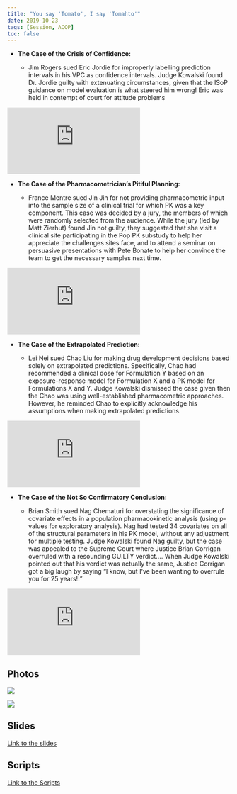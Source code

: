```yaml
---
title: "You say 'Tomato', I say 'Tomahto'"
date: 2019-10-23
tags: [Session, ACOP]
toc: false
---
```


* **The Case of the Crisis of Confidence:**

  - Jim Rogers sued Eric Jordie for improperly labelling prediction intervals in his VPC as confidence intervals. Judge Kowalski found Dr. Jordie guilty with extenuating circumstances, given that the ISoP guidance on model evaluation is what steered him wrong! Eric was held in contempt of court for attitude problems

<iframe src="https://www.youtube.com/embed/by7_JUtbe2U" frameborder="0" allowfullscreen></iframe>
  
* **The Case of the Pharmacometrician’s Pitiful Planning:** 

  - France Mentre sued Jin Jin for not providing pharmacometric input into the sample size of a clinical trial for which PK was a key component. This case was decided by a jury, the members of which were randomly selected from the audience. While the jury (led by Matt Zierhut) found Jin not guilty, they suggested that she visit a clinical site participating in the Pop PK substudy to help her appreciate the challenges sites face, and to attend a seminar on persuasive presentations with Pete Bonate to help her convince the team to get the necessary samples next time.

<iframe src="https://www.youtube.com/embed/6UXGhrI2A6I" frameborder="0" allowfullscreen></iframe>

* **The Case of the Extrapolated Prediction:**

  - Lei Nei sued Chao Liu for making drug development decisions based solely on extrapolated predictions. Specifically, Chao had recommended a clinical dose for Formulation Y based on an exposure-response model for Formulation X and a PK model for Formulations X and Y. Judge Kowalski dismissed the case given then the Chao was using well-established pharmacometric approaches. However, he reminded Chao to explicitly acknowledge his assumptions when making extrapolated predictions.
  
<iframe src="https://www.youtube.com/embed/FgZRsXhdja4" frameborder="0" allowfullscreen></iframe>

* **The Case of the Not So Confirmatory Conclusion:**

  - Brian Smith sued Nag Chematuri for overstating the significance of covariate effects in a population pharmacokinetic analysis (using p-values for exploratory analysis). Nag had tested 34 covariates on all of the structural parameters in his PK model, without any adjustment for multiple testing. Judge Kowalski found Nag guilty, but the case was appealed to the Supreme Court where Justice Brian Corrigan overruled with a resounding GUILTY verdict…. When Judge Kowalski pointed out that his verdict was actually the same, Justice Corrigan got a big laugh by saying “I know, but I’ve been wanting to overrule you for 25 years!!” 
  
<iframe src="https://www.youtube.com/embed/olo5QibDbOs" frameborder="0" allowfullscreen></iframe>


## Photos
  
![](/post/acop10session_files/ACOP10SxPSession1.jpg)


![](/post/acop10session_files/ACOP10SxPSession.jpg)


## Slides
[Link to the slides](https://higherlogicdownload.s3.amazonaws.com/AMSTAT/55557379-e8d6-4476-bccf-8ef2ef3dc4ef/UploadedImages/ACOP10/SXP_ALL_SLIDES.pdf)


## Scripts
[Link to the Scripts](https://higherlogicdownload.s3.amazonaws.com/AMSTAT/55557379-e8d6-4476-bccf-8ef2ef3dc4ef/UploadedImages/ACOP10/ALL_SCRIPTS.pdf)
